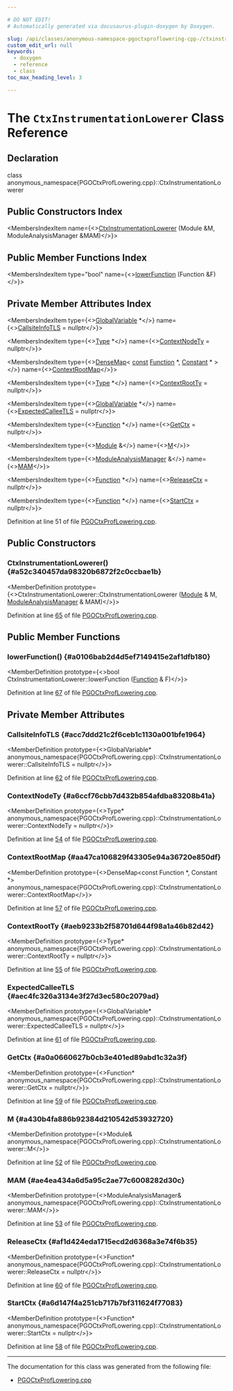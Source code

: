 ```yaml
---

# DO NOT EDIT!
# Automatically generated via docusaurus-plugin-doxygen by Doxygen.

slug: /api/classes/anonymous-namespace-pgoctxproflowering-cpp-/ctxinstrumentationlowerer
custom_edit_url: null
keywords:
  - doxygen
  - reference
  - class
toc_max_heading_level: 3

---
```





# The `CtxInstrumentationLowerer` Class Reference

<DoxygenPage pluginConfig={pluginConfig}>



## Declaration

<CodeBlock>class anonymous_namespace{PGOCtxProfLowering.cpp}::CtxInstrumentationLowerer</CodeBlock>

## Public Constructors Index

<MembersIndex>

<MembersIndexItem
  name={<><a href="#a52c340457da98320b6872f2c0ccbae1b">CtxInstrumentationLowerer</a> (Module &amp;M, ModuleAnalysisManager &amp;MAM)</>}>
</MembersIndexItem>

</MembersIndex>

## Public Member Functions Index

<MembersIndex>

<MembersIndexItem
  type="bool"
  name={<><a href="#a0106bab2d4d5ef7149415e2af1dfb180">lowerFunction</a> (Function &amp;F)</>}>
</MembersIndexItem>

</MembersIndex>

## Private Member Attributes Index

<MembersIndex>

<MembersIndexItem
  type={<><a href="/docs/api/classes/llvm/globalvariable">GlobalVariable</a> &#42;</>}
  name={<><a href="#acc7ddd21c2f6ceb1c1130a001bfe1964">CallsiteInfoTLS</a> = nullptr</>}>
</MembersIndexItem>

<MembersIndexItem
  type={<><a href="/docs/api/classes/llvm/type">Type</a> &#42;</>}
  name={<><a href="#a6ccf76cbb7d432b854afdba83208b41a">ContextNodeTy</a> = nullptr</>}>
</MembersIndexItem>

<MembersIndexItem
  type={<><a href="/docs/api/classes/llvm/densemap">DenseMap</a>&lt; <a href="/docs/api/files/lib/lib/target/lib/target/aarch64/aarch64promoteconstant-cpp/#a90f8350fecae261c25be85d38b451bff">const</a> <a href="/docs/api/classes/llvm/function">Function</a> &#42;, <a href="/docs/api/classes/llvm/constant">Constant</a> &#42; &gt;</>}
  name={<><a href="#aa47ca106829f43305e94a36720e850df">ContextRootMap</a></>}>
</MembersIndexItem>

<MembersIndexItem
  type={<><a href="/docs/api/classes/llvm/type">Type</a> &#42;</>}
  name={<><a href="#aeb9233b2f58701d644f98a1a46b82d42">ContextRootTy</a> = nullptr</>}>
</MembersIndexItem>

<MembersIndexItem
  type={<><a href="/docs/api/classes/llvm/globalvariable">GlobalVariable</a> &#42;</>}
  name={<><a href="#aec4fc326a3134e3f27d3ec580c2079ad">ExpectedCalleeTLS</a> = nullptr</>}>
</MembersIndexItem>

<MembersIndexItem
  type={<><a href="/docs/api/classes/llvm/function">Function</a> &#42;</>}
  name={<><a href="#a0a0660627b0cb3e401ed89abd1c32a3f">GetCtx</a> = nullptr</>}>
</MembersIndexItem>

<MembersIndexItem
  type={<><a href="/docs/api/classes/llvm/module">Module</a> &amp;</>}
  name={<><a href="#a430b4fa886b92384d210542d53932720">M</a></>}>
</MembersIndexItem>

<MembersIndexItem
  type={<><a href="/docs/api/namespaces/llvm/#af9c9208365fd9ce11392b4d79485e259">ModuleAnalysisManager</a> &amp;</>}
  name={<><a href="#ae4ea434a6d5a95c2ae77c6008282d30c">MAM</a></>}>
</MembersIndexItem>

<MembersIndexItem
  type={<><a href="/docs/api/classes/llvm/function">Function</a> &#42;</>}
  name={<><a href="#af1d424eda1715ecd2d6368a3e74f6b35">ReleaseCtx</a> = nullptr</>}>
</MembersIndexItem>

<MembersIndexItem
  type={<><a href="/docs/api/classes/llvm/function">Function</a> &#42;</>}
  name={<><a href="#a6d147f4a251cb717b7bf311624f77083">StartCtx</a> = nullptr</>}>
</MembersIndexItem>

</MembersIndex>


Definition at line 51 of file <a href="/docs/api/files/lib/lib/transforms/lib/transforms/instrumentation/pgoctxproflowering-cpp">PGOCtxProfLowering.cpp</a>.

<SectionDefinition>

## Public Constructors

### CtxInstrumentationLowerer() {#a52c340457da98320b6872f2c0ccbae1b}

<MemberDefinition
  prototype={<>CtxInstrumentationLowerer::CtxInstrumentationLowerer (<a href="/docs/api/classes/llvm/module">Module</a> &amp; M, <a href="/docs/api/namespaces/llvm/#af9c9208365fd9ce11392b4d79485e259">ModuleAnalysisManager</a> &amp; MAM)</>}>

Definition at line <a href="/docs/api/files/lib/lib/transforms/lib/transforms/instrumentation/pgoctxproflowering-cpp/#l00065">65</a> of file <a href="/docs/api/files/lib/lib/transforms/lib/transforms/instrumentation/pgoctxproflowering-cpp">PGOCtxProfLowering.cpp</a>.
</MemberDefinition>

</SectionDefinition>

<SectionDefinition>

## Public Member Functions

### lowerFunction() {#a0106bab2d4d5ef7149415e2af1dfb180}

<MemberDefinition
  prototype={<>bool CtxInstrumentationLowerer::lowerFunction (<a href="/docs/api/classes/llvm/function">Function</a> &amp; F)</>}>

Definition at line <a href="/docs/api/files/lib/lib/transforms/lib/transforms/instrumentation/pgoctxproflowering-cpp/#l00067">67</a> of file <a href="/docs/api/files/lib/lib/transforms/lib/transforms/instrumentation/pgoctxproflowering-cpp">PGOCtxProfLowering.cpp</a>.
</MemberDefinition>

</SectionDefinition>

<SectionDefinition>

## Private Member Attributes

### CallsiteInfoTLS {#acc7ddd21c2f6ceb1c1130a001bfe1964}

<MemberDefinition
  prototype={<>GlobalVariable&#42; anonymous&#95;namespace&#123;PGOCtxProfLowering.cpp&#125;::CtxInstrumentationLowerer::CallsiteInfoTLS = nullptr</>}>

Definition at line <a href="/docs/api/files/lib/lib/transforms/lib/transforms/instrumentation/pgoctxproflowering-cpp/#l00062">62</a> of file <a href="/docs/api/files/lib/lib/transforms/lib/transforms/instrumentation/pgoctxproflowering-cpp">PGOCtxProfLowering.cpp</a>.
</MemberDefinition>

### ContextNodeTy {#a6ccf76cbb7d432b854afdba83208b41a}

<MemberDefinition
  prototype={<>Type&#42; anonymous&#95;namespace&#123;PGOCtxProfLowering.cpp&#125;::CtxInstrumentationLowerer::ContextNodeTy = nullptr</>}>

Definition at line <a href="/docs/api/files/lib/lib/transforms/lib/transforms/instrumentation/pgoctxproflowering-cpp/#l00054">54</a> of file <a href="/docs/api/files/lib/lib/transforms/lib/transforms/instrumentation/pgoctxproflowering-cpp">PGOCtxProfLowering.cpp</a>.
</MemberDefinition>

### ContextRootMap {#aa47ca106829f43305e94a36720e850df}

<MemberDefinition
  prototype={<>DenseMap&lt;const Function &#42;, Constant &#42;&gt; anonymous&#95;namespace&#123;PGOCtxProfLowering.cpp&#125;::CtxInstrumentationLowerer::ContextRootMap</>}>

Definition at line <a href="/docs/api/files/lib/lib/transforms/lib/transforms/instrumentation/pgoctxproflowering-cpp/#l00057">57</a> of file <a href="/docs/api/files/lib/lib/transforms/lib/transforms/instrumentation/pgoctxproflowering-cpp">PGOCtxProfLowering.cpp</a>.
</MemberDefinition>

### ContextRootTy {#aeb9233b2f58701d644f98a1a46b82d42}

<MemberDefinition
  prototype={<>Type&#42; anonymous&#95;namespace&#123;PGOCtxProfLowering.cpp&#125;::CtxInstrumentationLowerer::ContextRootTy = nullptr</>}>

Definition at line <a href="/docs/api/files/lib/lib/transforms/lib/transforms/instrumentation/pgoctxproflowering-cpp/#l00055">55</a> of file <a href="/docs/api/files/lib/lib/transforms/lib/transforms/instrumentation/pgoctxproflowering-cpp">PGOCtxProfLowering.cpp</a>.
</MemberDefinition>

### ExpectedCalleeTLS {#aec4fc326a3134e3f27d3ec580c2079ad}

<MemberDefinition
  prototype={<>GlobalVariable&#42; anonymous&#95;namespace&#123;PGOCtxProfLowering.cpp&#125;::CtxInstrumentationLowerer::ExpectedCalleeTLS = nullptr</>}>

Definition at line <a href="/docs/api/files/lib/lib/transforms/lib/transforms/instrumentation/pgoctxproflowering-cpp/#l00061">61</a> of file <a href="/docs/api/files/lib/lib/transforms/lib/transforms/instrumentation/pgoctxproflowering-cpp">PGOCtxProfLowering.cpp</a>.
</MemberDefinition>

### GetCtx {#a0a0660627b0cb3e401ed89abd1c32a3f}

<MemberDefinition
  prototype={<>Function&#42; anonymous&#95;namespace&#123;PGOCtxProfLowering.cpp&#125;::CtxInstrumentationLowerer::GetCtx = nullptr</>}>

Definition at line <a href="/docs/api/files/lib/lib/transforms/lib/transforms/instrumentation/pgoctxproflowering-cpp/#l00059">59</a> of file <a href="/docs/api/files/lib/lib/transforms/lib/transforms/instrumentation/pgoctxproflowering-cpp">PGOCtxProfLowering.cpp</a>.
</MemberDefinition>

### M {#a430b4fa886b92384d210542d53932720}

<MemberDefinition
  prototype={<>Module&amp; anonymous&#95;namespace&#123;PGOCtxProfLowering.cpp&#125;::CtxInstrumentationLowerer::M</>}>

Definition at line <a href="/docs/api/files/lib/lib/transforms/lib/transforms/instrumentation/pgoctxproflowering-cpp/#l00052">52</a> of file <a href="/docs/api/files/lib/lib/transforms/lib/transforms/instrumentation/pgoctxproflowering-cpp">PGOCtxProfLowering.cpp</a>.
</MemberDefinition>

### MAM {#ae4ea434a6d5a95c2ae77c6008282d30c}

<MemberDefinition
  prototype={<>ModuleAnalysisManager&amp; anonymous&#95;namespace&#123;PGOCtxProfLowering.cpp&#125;::CtxInstrumentationLowerer::MAM</>}>

Definition at line <a href="/docs/api/files/lib/lib/transforms/lib/transforms/instrumentation/pgoctxproflowering-cpp/#l00053">53</a> of file <a href="/docs/api/files/lib/lib/transforms/lib/transforms/instrumentation/pgoctxproflowering-cpp">PGOCtxProfLowering.cpp</a>.
</MemberDefinition>

### ReleaseCtx {#af1d424eda1715ecd2d6368a3e74f6b35}

<MemberDefinition
  prototype={<>Function&#42; anonymous&#95;namespace&#123;PGOCtxProfLowering.cpp&#125;::CtxInstrumentationLowerer::ReleaseCtx = nullptr</>}>

Definition at line <a href="/docs/api/files/lib/lib/transforms/lib/transforms/instrumentation/pgoctxproflowering-cpp/#l00060">60</a> of file <a href="/docs/api/files/lib/lib/transforms/lib/transforms/instrumentation/pgoctxproflowering-cpp">PGOCtxProfLowering.cpp</a>.
</MemberDefinition>

### StartCtx {#a6d147f4a251cb717b7bf311624f77083}

<MemberDefinition
  prototype={<>Function&#42; anonymous&#95;namespace&#123;PGOCtxProfLowering.cpp&#125;::CtxInstrumentationLowerer::StartCtx = nullptr</>}>

Definition at line <a href="/docs/api/files/lib/lib/transforms/lib/transforms/instrumentation/pgoctxproflowering-cpp/#l00058">58</a> of file <a href="/docs/api/files/lib/lib/transforms/lib/transforms/instrumentation/pgoctxproflowering-cpp">PGOCtxProfLowering.cpp</a>.
</MemberDefinition>

</SectionDefinition>

<hr/>

The documentation for this class was generated from the following file:

<ul>
<li><a href="/docs/api/files/lib/lib/transforms/lib/transforms/instrumentation/pgoctxproflowering-cpp">PGOCtxProfLowering.cpp</a></li>
</ul>

</DoxygenPage>
